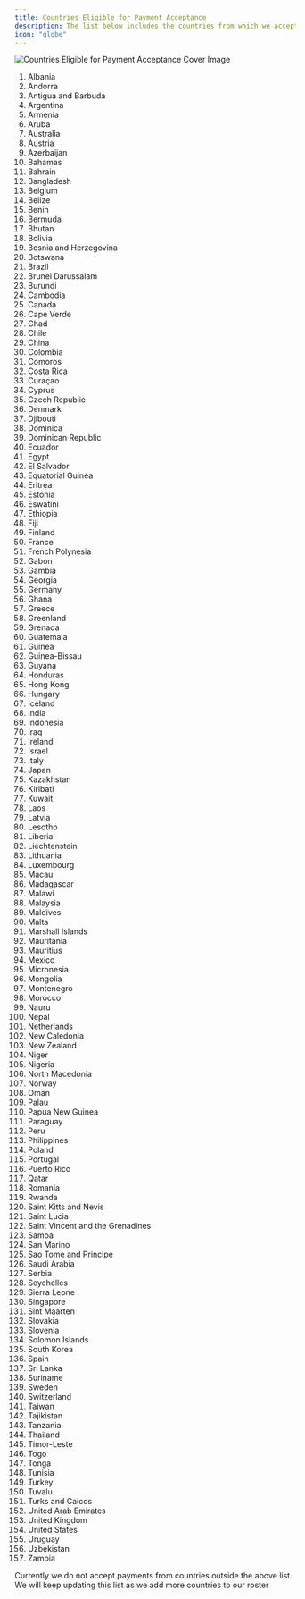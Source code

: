 ```yaml
---
title: Countries Eligible for Payment Acceptance
description: The list below includes the countries from which we accept payments for our SaaS and digital products.
icon: "globe"
---
```

<Frame>
    <img src="/images/cover-images/Countries Eligible.webp" alt="Countries Eligible for Payment Acceptance Cover Image"/>
</Frame>

1. Albania
2. Andorra
3. Antigua and Barbuda
4. Argentina
5. Armenia
6. Aruba
7. Australia
8. Austria
9. Azerbaijan
10. Bahamas
11. Bahrain
12. Bangladesh
13. Belgium
14. Belize
15. Benin
16. Bermuda
17. Bhutan
18. Bolivia
19. Bosnia and Herzegovina
20. Botswana
21. Brazil
22. Brunei Darussalam
23. Burundi
24. Cambodia
25. Canada
26. Cape Verde
27. Chad
28. Chile
29. China
30. Colombia
31. Comoros
32. Costa Rica
33. Curaçao
34. Cyprus
35. Czech Republic
36. Denmark
37. Djibouti
38. Dominica
39. Dominican Republic
40. Ecuador
41. Egypt
42. El Salvador
43. Equatorial Guinea
44. Eritrea
45. Estonia
46. Eswatini
47. Ethiopia
48. Fiji
49. Finland
50. France
51. French Polynesia
52. Gabon
53. Gambia
54. Georgia
55. Germany
56. Ghana
57. Greece
58. Greenland
59. Grenada
60. Guatemala
61. Guinea
62. Guinea-Bissau
63. Guyana
64. Honduras
65. Hong Kong
66. Hungary
67. Iceland
68. India
69. Indonesia
70. Iraq
71. Ireland
72. Israel
73. Italy
74. Japan
75. Kazakhstan
76. Kiribati
77. Kuwait
78. Laos
79. Latvia
80. Lesotho
81. Liberia
82. Liechtenstein
83. Lithuania
84. Luxembourg
85. Macau
86. Madagascar
87. Malawi
88. Malaysia
89. Maldives
90. Malta
91. Marshall Islands
92. Mauritania
93. Mauritius
94. Mexico
95. Micronesia
96. Mongolia
97. Montenegro
98. Morocco
99. Nauru
100. Nepal
101. Netherlands
102. New Caledonia
103. New Zealand
104. Niger
105. Nigeria
106. North Macedonia
107. Norway
108. Oman
109. Palau
110. Papua New Guinea
111. Paraguay
112. Peru
113. Philippines
114. Poland
115. Portugal
116. Puerto Rico
117. Qatar
118. Romania
119. Rwanda
120. Saint Kitts and Nevis
121. Saint Lucia
122. Saint Vincent and the Grenadines
123. Samoa
124. San Marino
125. Sao Tome and Principe
126. Saudi Arabia
127. Serbia
128. Seychelles
129. Sierra Leone
130. Singapore
131. Sint Maarten
132. Slovakia
133. Slovenia
134. Solomon Islands
135. South Korea
136. Spain
137. Sri Lanka
138. Suriname
139. Sweden
140. Switzerland
141. Taiwan
142. Tajikistan
143. Tanzania
144. Thailand
145. Timor-Leste
146. Togo
147. Tonga
148. Tunisia
149. Turkey
150. Tuvalu
151. Turks and Caicos
152. United Arab Emirates
153. United Kingdom
154. United States
155. Uruguay
156. Uzbekistan
157. Zambia

Currently we do not accept payments from countries outside the above list. We will keep updating this list as we add more countries to our roster